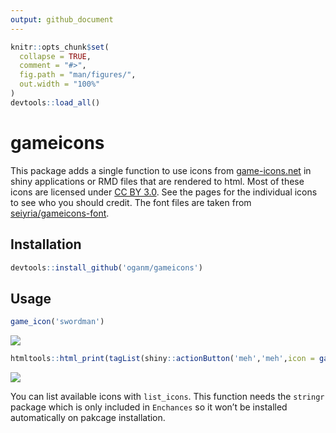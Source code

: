 ```yaml
---
output: github_document
---
```


<!-- README.md is generated from README.Rmd. Please edit that file -->

```r
knitr::opts_chunk$set(
  collapse = TRUE,
  comment = "#>",
  fig.path = "man/figures/",
  out.width = "100%"
)
devtools::load_all()
```

# gameicons

<!-- badges: start -->
<!-- badges: end -->

This package adds a single function to use icons from [game-icons.net](https://game-icons.net/) in shiny applications or RMD files that are rendered to html. Most of these icons are licensed under [CC BY 3.0](https://creativecommons.org/licenses/by/3.0/). See the pages for the individual icons to see who you should credit. The font files are taken from [seiyria/gameicons-font](https://github.com/seiyria/gameicons-font/).

## Installation

``` r
devtools::install_github('oganm/gameicons')
```

## Usage

```r
game_icon('swordman')
```
![](man/figures/swordman.png)

```r
htmltools::html_print(tagList(shiny::actionButton('meh','meh',icon = game_icon('swordman'))))
```
![](man/figures/sword_button.png)


You can list available icons with `list_icons`. This function needs the `stringr` package which is only included in `Enchances` so it won't be installed automatically on pakcage installation.

